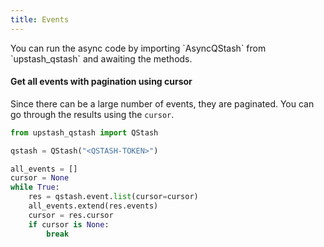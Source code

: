 ---
title: Events
---

<Info>
  You can run the async code by importing `AsyncQStash` from `upstash_qstash`
  and awaiting the methods.
</Info>

#### Get all events with pagination using cursor

Since there can be a large number of events, they are paginated.
You can go through the results using the `cursor`.

```python
from upstash_qstash import QStash

qstash = QStash("<QSTASH-TOKEN>")

all_events = []
cursor = None
while True:
    res = qstash.event.list(cursor=cursor)
    all_events.extend(res.events)
    cursor = res.cursor
    if cursor is None:
        break
```

